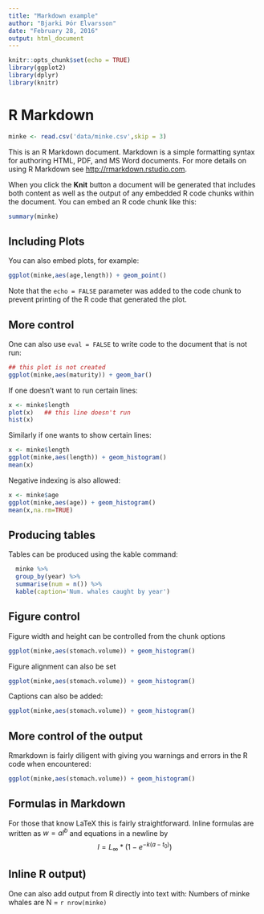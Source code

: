 ```yaml
---
title: "Markdown example"
author: "Bjarki Þór Elvarsson"
date: "February 28, 2016"
output: html_document
---
```


```r
knitr::opts_chunk$set(echo = TRUE)
library(ggplot2)
library(dplyr)
library(knitr)
```

# R Markdown
```r
minke <- read.csv('data/minke.csv',skip = 3)
```



This is an R Markdown document. Markdown is a simple formatting syntax for authoring HTML, PDF, and MS Word documents. For more details on using R Markdown see <http://rmarkdown.rstudio.com>.

When you click the **Knit** button a document will be generated that includes both content as well as the output of any embedded R code chunks within the document. You can embed an R code chunk like this:

```r
summary(minke)
```

## Including Plots

You can also embed plots, for example:

```r
ggplot(minke,aes(age,length)) + geom_point()
```

Note that the `echo = FALSE` parameter was added to the code chunk to prevent printing of the R code that generated the plot.


## More control
One can also use `eval = FALSE` to write code to the document that is not run:
```r
## this plot is not created
ggplot(minke,aes(maturity)) + geom_bar()
```

If one doesn't want to run certain lines:
```r
x <- minke$length
plot(x)   ## this line doesn't run
hist(x)
```

Similarly if one wants to show certain lines:
```r
x <- minke$length
ggplot(minke,aes(length)) + geom_histogram()
mean(x)
```

Negative indexing is also allowed:
```r
x <- minke$age
ggplot(minke,aes(age)) + geom_histogram()
mean(x,na.rm=TRUE)
```

## Producing tables
Tables can be produced using the kable command:
```r
  minke %>% 
  group_by(year) %>% 
  summarise(num = n()) %>%
  kable(caption='Num. whales caught by year')
```


## Figure control
Figure width and height can be controlled from the chunk options
```r
ggplot(minke,aes(stomach.volume)) + geom_histogram()
```

Figure alignment can also be set
```r
ggplot(minke,aes(stomach.volume)) + geom_histogram()
```

Captions can also be added:
```r
ggplot(minke,aes(stomach.volume)) + geom_histogram()
```

## More control of the output
Rmarkdown is fairly diligent with giving you warnings and errors in the R code when encountered:
```r
ggplot(minke,aes(stomach.volume)) + geom_histogram()
```

## Formulas in Markdown
For those that know LaTeX this is fairly straightforward. Inline formulas are written as $w=al^b$ and equations in a newline by 
$$l = L_\infty*(1-e^{-k(a-t_0)})$$

## Inline R output)
One can also add output from R directly into text with: Numbers of minke whales are N = `r nrow(minke)`
